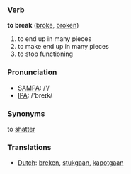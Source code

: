 === Verb ===

'''to break''' ([[broke]], [[broken]])

# to end up in many pieces
# to make end up in many pieces
# to stop functioning

=== Pronunciation ===
*[[w:SAMPA|SAMPA]]: /'/
*[[w:IPA|IPA]]: /'breɪk/

=== Synonyms ===

to [[shatter]]

=== Translations ===
*[[Dutch]]: [[breken]], [[stukgaan]], [[kapotgaan]]